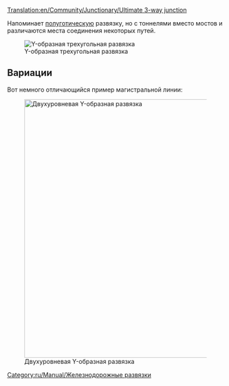 [[Translation:en/Community/Junctionary/Ultimate 3-way junction]]
{{ru/Community/Junctionary/Меню развязки}}

Напоминает [[ru/Community/Junctionary/Полуготическая|полуготическую]] развязку, но с тоннелями вместо мостов и различаются места соединения некоторых путей.

[[File:en/Community/Junctionary/Ultimate 3way junction.png|frame|none|Y-образная трехугольная развязка]]

{{ru/Community/Junctionary/Критерии развязки|Средняя|2|1|0|3|1|1|1|1|0|0|0||Сломанные поезда блокируют одну линию.|

'''Плюсы'''
*Быстрый ход.
*Высокая пропускная способность.
*Пробки очень маловероятны.
*Малая площадь.
*Нет резких поворотов, легко построить для любой длины поезда.
*Достаточно места для ожидания поворачивающих поездов.

'''Минусы'''
*Проблемы с сигналами в тоннелях. (двойные тоннели увеличат развязку в размерах)

'''Замечания'''
*В первую очередь начните с создания "коротких диагональных" путей. Их размер равен длине Вашего поезда.
}}


==Вариации==
Вот немного отличающийся пример магистральной линии:

[[File:en/Community/Junctionary/3way-over-under.jpeg|none|thumb|600px|Двухуровневая Y-образная развязка]]

{{ru/Community/Junctionary/Критерии развязки|Средняя|3|1|1|4|0|1|1|1|0|0|0||Сломанные поезда блокируют одну линию.|

'''Плюсы'''
*Высокая пропускная способность.

'''Минусы'''
*Медленная, если пути не по диагонали.
*Пробки чаще, чем в обычной Y-образной развязке.
*Требуется пространство между путями.
*Резкие повороты, если пути не по диагонали.
*Недостаточно места для ожидания поворачивающего поезда.
*Проблемы с сигналами на мостах и в тоннелях.
*Мосты замедляют высокоскоростные поезда на магнитной подвеске.
}}

[[Category:ru/Manual/Железнодорожные развязки]]